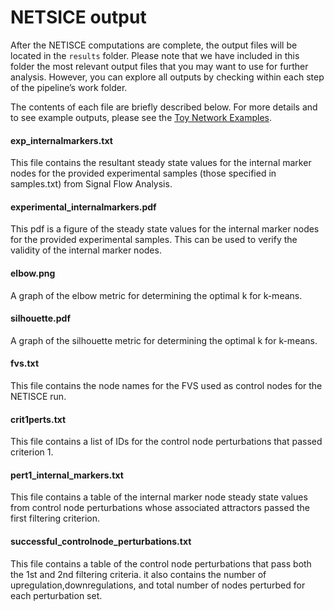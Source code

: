 # NETSICE output 

After the NETISCE computations are complete, the output files will be located in the `results` folder. Please note that we have included in this folder the most relevant output files that you may want to use for further analysis. However, you can explore all outputs by checking within each step of the pipeline's work folder. 

The contents of each file are briefly described below. For more details and to see example outputs, please see the [Toy Network Examples](#toy).

#### exp_internalmarkers.txt {-#section-id}
This file contains the resultant steady state values for the internal marker nodes for the provided experimental samples (those specified in samples.txt) from Signal Flow Analysis.

#### experimental_internalmarkers.pdf {-#section-id}
This pdf is a figure of the steady state values for the internal marker nodes for the provided experimental samples. This can be used to verify the validity of the internal marker nodes.

#### elbow.png  {-#section-id}
A graph of the elbow metric for determining the optimal k for k-means.

#### silhouette.pdf  {-#section-id}
A graph of the silhouette metric for determining the optimal k for k-means.

#### fvs.txt  {-#section-id}
This file contains the node names for the FVS used as control nodes for the NETISCE run.

#### crit1perts.txt  {-#section-id}
This file contains a list of IDs for the control node perturbations that passed criterion 1.

#### pert1_internal_markers.txt  {-#section-id}
This file contains a table of the internal marker node steady state  values from control node perturbations whose associated attractors passed the first filtering criterion. 

#### successful_controlnode_perturbations.txt  {-#section-id}
This file contains a table of the control node perturbations that pass both the 1st and 2nd filtering criteria. it also contains the number of upregulation,downregulations, and total number of nodes perturbed for each perturbation set. 
